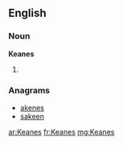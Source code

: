 ==English==

===Noun===
'''Keanes'''

# {{plural of|Keane}}

===Anagrams===
* [[akenes#English|akenes]]
* [[sakeen#English|sakeen]]

[[ar:Keanes]]
[[fr:Keanes]]
[[mg:Keanes]]